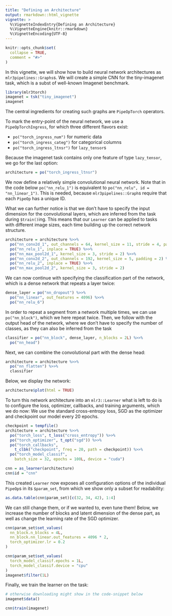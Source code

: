 ```yaml
---
title: "Defining an Architecture"
output: rmarkdown::html_vignette
vignette: >
  %\VignetteIndexEntry{Defining an Architecture}
  %\VignetteEngine{knitr::rmarkdown}
  %\VignetteEncoding{UTF-8}
---
```


```r
knitr::opts_chunk$set(
  collapse = TRUE,
  comment = "#>"
)
```

In this vignette, we will show how to build neural network architectures as `mlr3pipelines::Graphs`s.
We will create a simple CNN for the tiny-imagenet task, which is a subst of well-known Imagenet benchmark.

```r
library(mlr3torch)
imagenet = tsk("tiny_imagenet")
imagenet
```

The central ingredients for creating such graphs are `PipeOpTorch` operators.

To mark the entry-point of the neural network, we use a `PipeOpTorchIngress`, for which three different flavors exist:

* `po("torch_ingress_num")` for numeric data
* `po("torch_ingress_categ")` for categorical columns
* `po("torch_ingress_ltnsr")` for `lazy_tensor`s

Because the imagenet task contains only one feature of type `lazy_tensor`, we go for the last option:

```r
architecture = po("torch_ingress_ltnsr")
```

We now define a relatively simple convolutional neural network.
Note that in the code below `po("nn_relu_1")` is equivalent to `po("nn_relu", id = "nn_linear_1")`.
This is needed, because `mlr3pipelines::Graph`s require that each `PipeOp` has a unique ID.

What we can further notice is that we don't have to specify the input dimension for the convolutional layers, which are inferred from the task during `$train()`ing.
This means that our `Learner` can be applied to tasks with different image sizes, each time building up the correct network structure.

```r
architecture = architecture %>>%
  po("nn_conv2d_1", out_channels = 64, kernel_size = 11, stride = 4, padding = 2) %>>%
  po("nn_relu_1", inplace = TRUE) %>>%
  po("nn_max_pool2d_1", kernel_size = 3, stride = 2) %>>%
  po("nn_conv2d_2", out_channels = 192, kernel_size = 5, padding = 2) %>>%
  po("nn_relu_2", inplace = TRUE) %>>%
  po("nn_max_pool2d_2", kernel_size = 3, stride = 2)
```

We can now continue with specifying the classification part of the network, which is a dense network that repeats a layer twice:

```r
dense_layer = po("nn_dropout") %>>%
  po("nn_linear", out_features = 4096) %>>%
  po("nn_relu_6")
```

In order to repeat a segment from a network multiple times, we can use `po("nn_block")`, which we here repeat twice.
Then, we follow with the output head of the network, where we don't have to specify the number of classes, as they can also be inferred from the task

```r
classifier = po("nn_block", dense_layer, n_blocks = 2L) %>>%
  po("nn_head")
```

Next, we can combine the convolutional part with the dense head:

```r
architecture = architecture %>>%
  po("nn_flatten") %>>%
  classifier
```

Below, we display the network:

```r
architecture$plot(html = TRUE)
```

To turn this network architecture into an `mlr3::Learner` what is left to do is to configure the loss, optimizer, callbacks, and training arguments, which we do now:
We use the standard cross-entropy loss, SGD as the optimizer and checkpoint our model every 20 epochs.

```r
checkpoint = tempfile()
architecture = architecture %>>%
  po("torch_loss", t_loss("cross_entropy")) %>>%
  po("torch_optimizer", t_opt("sgd")) %>>%
  po("torch_callbacks", 
    t_clbk("checkpoint", freq = 20, path = checkpoint)) %>>%
  po("torch_model_classif",
    batch_size = 32, epochs = 100L, device = "cuda")

cnn = as_learner(architecture)
cnn$id = "cnn"
```

This created `Learner` now exposes all configuration options of the individual `PipeOp`s in its `$param_set`, from which we show only a subset for readability:

```r
as.data.table(cnn$param_set)[c(32, 34, 42), 1:4]
```

We can still change them, or if we wanted to, even tune them!
Below, we increase the number of blocks and latent dimension of the dense part, as well as change the learning rate of the SGD optimizer.

```r
cnn$param_set$set_values(
  nn_block.n_blocks = 4L,
  nn_block.nn_linear.out_features = 4096 * 2,
  torch_optimizer.lr = 0.2
)
```

```r
cnn$param_set$set_values(
  torch_model_classif.epochs = 1L,
  torch_model_classif.device = "cpu"
)
imagenet$filter(1L)
```

Finally, we train the learner on the task:

```r
# otherwise downloading might show in the code-snippet below
imagenet$data()
```


```r
cnn$train(imagenet)
```
